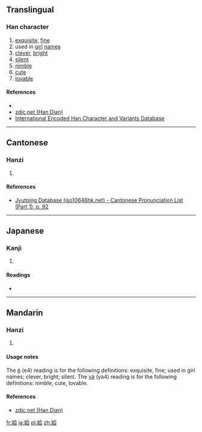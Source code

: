 ==Translingual==

===Han character===
{{Han char|rn=38|rad=女|as=06|sn=9|four=4846<sub>1</sub>|canj=女人一口 (VOMR)|ids=⿰[[女]][[合]]}}

# [[exquisite]], [[fine]]
# used in [[girl]] [[name]]s
# [[clever]], [[bright]]
# [[silent]]
# [[nimble]]
# [[cute]]
# [[lovable]]

====References====
* {{Han ref|kx=0261.070|dkj=06242|dj=0527.110|hdz=21046.020|uh=59F6|ud=23030|bh=CE6B|bd=52843}}
*[http://www.zdic.net/zd/zi/ZdicE5ZdicA7ZdicB6.htm zdic.net (Han Dian)]
*[http://chardb.iis.sinica.edu.tw/char/9727 International Encoded Han Character and Variants Database]

----

==Cantonese==

===Hanzi===
{{yue-hanzi|jyut=[[ap1]], [[ngap1]]|y=ap1, ngap1}}

# {{defn|lang=yue|sort=女06}}

====References====
* [http://www.iso10646hk.net/jp/document/download.jsp Jyutping Database (iso10646hk.net) - Cantonese Pronunciation List (Part 1), p. 92]

----

==Japanese==

===Kanji===
{{ja-kanji|grade=|rs=女06}}

# {{defn|lang=ja|sort=女06}}

====Readings====
* {{ja-readings|on=[[おう]] (ō)|kun=[[しずか]] (shizuka), [[あい]] (ai)}}

----

==Mandarin==

===Hanzi===
{{cmn-hanzi|pin=[[è]] ([[e4]]), [[yà]] ([[ya4]])|wg=o<sup>4</sup>, ya<sup>4</sup>}}

# {{defn|lang=cmn|sort=女06}}

====Usage notes====
The [[è]] (e4) reading is for the following definitions: exquisite, fine; used in girl names; clever, bright;
silent. The [[yà]] (ya4) reading is for the following definitions: nimble, cute, lovable.

====References====
*[http://www.zdic.net/zd/zi/ZdicE5ZdicA7ZdicB6.htm zdic.net (Han Dian)]

[[fr:姶]]
[[ja:姶]]
[[pl:姶]]
[[zh:姶]]